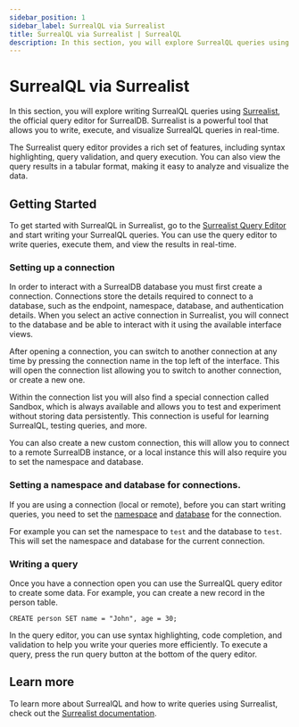 ```yaml
---
sidebar_position: 1
sidebar_label: SurrealQL via Surrealist 
title: SurrealQL via Surrealist | SurrealQL
description: In this section, you will explore SurrealQL queries using Surrealist, the official query editor for SurrealDB. Surrealist is a powerful tool that allows you to write, execute, and visualize SurrealQL queries in real-time.
---
```



# SurrealQL via Surrealist 

In this section, you will explore writing SurrealQL queries using [Surrealist](https://surrealist.app/query), the official query editor for SurrealDB. Surrealist is a powerful tool that allows you to write, execute, and visualize SurrealQL queries in real-time.

The Surrealist query editor provides a rich set of features, including syntax highlighting, query validation, and query execution. You can also view the query results in a tabular format, making it easy to analyze and visualize the data.

## Getting Started

To get started with SurrealQL in Surrealist, go to the [Surrealist Query Editor](https://surrealist.app/query) and start writing your SurrealQL queries. You can use the query editor to write queries, execute them, and view the results in real-time.


### Setting up a connection 

In order to interact with a SurrealDB database you must first create a connection. Connections store the details required to connect to a database, such as the endpoint, namespace, database, and authentication details. When you select an active connection in Surrealist, you will connect to the database and be able to interact with it using the available interface views.

After opening a connection, you can switch to another connection at any time by pressing the connection name in the top left of the interface. This will open the connection list allowing you to switch to another connection, or create a new one.

Within the connection list you will also find a special connection called Sandbox, which is always available and allows you to test and experiment without storing data persistently. This connection is useful for learning SurrealQL, testing queries, and more.

You can also create a new custom connection, this will allow you to connect to a remote SurrealDB instance, or a local instance this will also require you to set the namespace and database. 


### Setting a namespace and database for connections. 

If you are using a connection (local or remote), before you can start writing queries, you need to set the [namespace](/docs/surrealdb/introduction/concepts/namespace) and [database](/docs/surrealdb/introduction/concepts/database) for the connection. 

For example you can set the namespace to `test` and the database to `test`. This will set the namespace and database for the current connection. 

### Writing a query 

Once you have a connection open you can use the SurrealQL query editor to create some data. For example, you can create a new record in the person table.

```surql
CREATE person SET name = "John", age = 30;
```

In the query editor, you can use syntax highlighting, code completion, and validation to help you write your queries more efficiently. To execute a query, press the run query button at the bottom of the query editor. 


## Learn more 

To learn more about SurrealQL and how to write queries using Surrealist, check out the [Surrealist documentation](/docs/surrealist).



